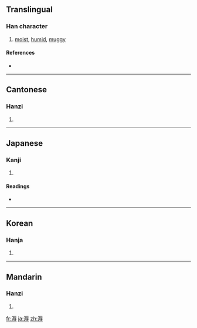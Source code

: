 ==Translingual==

===Han character===
{{Han char|rn=85|rad=水|as=10|sn=13|four=3114<sub>3</sub>|canj=水一女戈 (EMVI)}}

# [[moist]], [[humid]], [[muggy]]

====References====
* {{Han ref|kx=0641.180|dkj=17996|dj=1048.200|hdz=31696.050|uh=6EBD|ud=28349|bh=DE50|bd=56912}}

----

==Cantonese==

===Hanzi===
{{yue-hanzi|jyut=|y=yuk6}}

# {{defn|Cantonese|sort=水10}}

----

==Japanese==

===Kanji===
{{ja-kanji|grade=|rs=水10}}

# {{defn|Japanese|sort=水10}}

====Readings====
* {{ja-readings|on=[[じょく]] (joku)|kun=[[むしあつい]] (mushiatsui)}}

----

==Korean==

===Hanja===
{{ko-hanja|hangeul=욕|eumhun=|rv=yok|mr=yok|y=yok}}

# {{defn|Korean|sort=水10}}

----

==Mandarin==

===Hanzi===
{{cmn-hanzi|pin=[[rù]] ([[ru4]]), [[xù]] ([[xu4]])|wg=ju<sup>4</sup>, hsü<sup>4</sup>}}

# {{defn|Mandarin|sort=水10}}

[[fr:溽]]
[[ja:溽]]
[[zh:溽]]